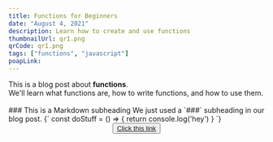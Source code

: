 ```yaml
---
title: Functions for Beginners
date: "August 4, 2021"
description: Learn how to create and use functions
thumbnailUrl: qr1.png
qrCode: qr1.png
tags: ["functions", "javascript"]
poapLink:
---
```


<div>
  This is a blog post about <strong>functions</strong>. <br />
  We'll learn what functions are, how to write functions, and how to use them.
</div>
<br />
### This is a Markdown subheading We just used a `###` subheading in our blog
post.
<SyntaxHighlighter language="javascript">
  {`
    const doStuff = () => {
      return console.log('hey')
    }
  `}
</SyntaxHighlighter>

<Center>
  <div>
    <Button>
      <a target="_blank" href={"https://poap.website/vinci"}>
        Click this link
      </a>
    </Button>
  </div>
</Center>
